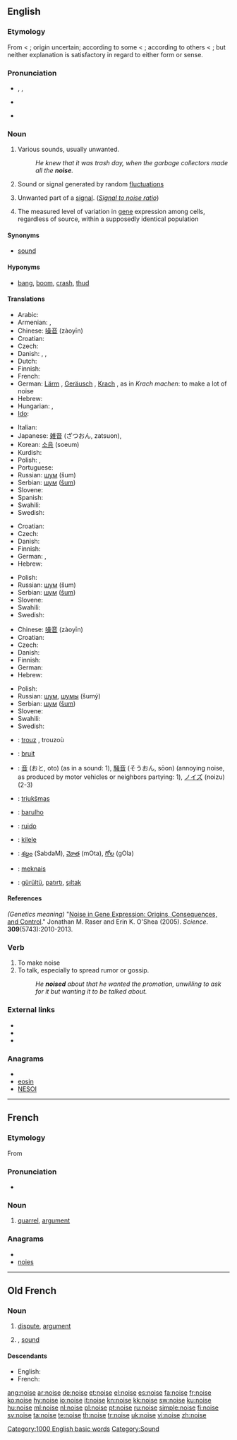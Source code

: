 ==English==

===Etymology===
From {{etyl|enm}} < {{etyl|fro}} {{term|lang=fro|noise||a dispute, wrangle, strife, noise}}; origin uncertain; according to some < {{etyl|la}} {{term|nausea|lang=la||disgust, nausea}}; according to others < {{etyl|la}} {{term|lang=la|noxia||hurt, harm, damage, injury}}; but neither explanation is satisfactory in regard to either form or sense.

===Pronunciation===
* {{enPR|noiz}}, {{IPA|/nɔɪz/}}, {{SAMPA|/nOIz/}}
* {{audio|en-us-noise.ogg|Audio (US)}}
* {{audio|En-uk-noise.ogg|Audio (UK)}}
*: {{rhymes|ɔɪz}}

===Noun===
{{en-noun}}

# Various sounds, usually unwanted.
#: ''He knew that it was trash day, when the garbage collectors made all the '''noise'''.''
# Sound or signal generated by random [[fluctuation]]s
# {{technology}} Unwanted part of a [[signal]]. (''[[signal-to-noise ratio|Signal to noise ratio]]'')
# {{genetics}} The measured level of variation in [[gene]] expression among cells, regardless of source, within a supposedly identical population

====Synonyms====
* {{sense|Various sounds}} [[sound]]

====Hyponyms====
* {{sense|Various sounds}} [[bang]], [[boom]], [[crash]], [[thud]]

====Translations====
{{trans-top|various sounds, usually unwanted}}
* Arabic: {{Arab|[[ضوضاء]]}} {{IPAchar|(ɖauɖā’)}} {{m}}
* Armenian: {{t-|hy|աղմուկ|tr=aġmuk}},  {{t-|hy|աղաղակ|tr=aġaġak}}
* Chinese: [[噪音]] (zàoyīn)
* Croatian: {{t+|hr|buka|f|alt=bȕka}}
* Czech: {{t-|cs|hluk|m}}
* Danish: {{t+|da|støj|c}}, {{t-|da|larm|c}}, {{t-|da|spektakel|c}}
* Dutch: {{t+|nl|geluid|n}}
* Finnish: {{t+|fi|melu}}
* French: {{t+|fr|bruit|m}}
* German: [[Lärm]] {{m}}, [[Geräusch]] {{n}}, [[Krach]] {{m}}, as in ''Krach machen'': to make a lot of noise
* Hebrew: {{t-|he|רעש|m}}
* Hungarian: {{t+|hu|zaj}},  {{t-|hu|zörej}}
* [[Ido]]: {{t+|io|bruiso|xs=Ido}}
{{trans-mid}}
* Italian: {{t+|it|rumore|m}}
* Japanese: [[雑音]] (ざつおん, zatsuon),  {{t-|ja|ノイズ}}
* Korean: [[소음]] (soeum)
* Kurdish: {{ku-Arab|[[ده‌نگه‌ده‌گ]]}}
* Polish: {{t+|pl|hałas|m}}, {{t-|pl|szum|m}}
* Portuguese: {{t+|pt|barulho|m}}
* Russian: [[шум]] (šum) {{m}}
* Serbian: [[шум]] ([[šum]]) {{m}}
* Slovene: {{t+|sl|hrup|m}}
* Spanish: {{t+|es|ruido|m}}
* Swahili: {{t+|sw|sura|xs=Swahili}}
* Swedish: {{t+|sv|oljud|n}}
{{trans-bottom}}

{{trans-top|sound or signal generated by random fluctuations}}
* Croatian: {{t-|hr|šum|m|alt=šȗm}}
* Czech: {{t-|cs|šum|m}}
* Danish: {{t-|da|lyd|c}}
* Finnish: {{t-|fi|kohina}}
* German: {{t+|de|Rauschen|n}}, {{t+|de|Störung|f}}
* Hebrew: {{t-|he|רעש|m}}
{{trans-mid}}
* Polish: {{t-|pl|szum|m}}
* Russian: [[шум]] (šum) {{m}}
* Serbian: [[шум]] ([[šum]]) {{m}}
* Slovene: {{t+|sl|hrup|m}}
* Swahili: {{t+|sw|sura|xs=Swahili}}
* Swedish: {{t-|sv|brus|n}}
{{trans-bottom}}

{{trans-top|''(techn.)'' Unwanted part of a signal. (''Signal to noise ratio'')}}
* Chinese: [[噪音]] (zàoyīn)
* Croatian: {{t-|hr|šum|m|alt=šȗm}}
* Czech: {{t-|cs|šum|m}}
* Danish: {{t+|da|støj|c}}
* Finnish: {{t-|fi|kohina}}
* German: {{t+|de|Rauschen|n}}
* Hebrew: {{t-|he|רעש|m}}
{{trans-mid}}
* Polish: {{t-|pl|szum|m}}
* Russian: [[шум]], [[шумы]] (šumý) {{m|p}}
* Serbian: [[шум]] ([[šum]]) {{m}}
* Slovene: {{t-|sl|šum|m}}
* Swahili: {{t+|sw|sura|xs=Swahili}}
* Swedish: {{t-|sv|brus|n}}
{{trans-bottom}}

{{trans-top|level of variation in gene expression}}
{{trans-mid}}
{{trans-bottom}}

{{checktrans-top}}
* {{ttbc|Breton}}: [[trouz]] {{m}}, trouzoù {{p}}
* {{ttbc|French}}: [[bruit]] {{m}}
* {{ttbc|Japanese}}: [[音]] (おと, oto) (as in a sound: 1), [[騒音]] (そうおん, sōon) (annoying noise, as produced by motor vehicles or neighbors partying: 1), [[ノイズ]] (noizu) (2-3)
* {{ttbc|Lithuanian}}: [[triukšmas]] {{m}}
{{trans-mid}}
* {{ttbc|Portuguese}}: [[barulho]] {{m}}
* {{ttbc|Spanish}}: [[ruido]] {{m}}
* {{ttbc|Swahili}}: [[kilele]]
* {{ttbc|Telugu}}: [[శబ్దం]] (SabdaM), [[మోత]] (mOta), [[గోల]] (gOla)
* {{ttbc|Tok Pisin}}: [[meknais]]
* {{ttbc|Turkish}}: [[gürültü]], [[patırtı]], [[şıltak]]
{{trans-bottom}}

====References====
''(Genetics meaning)'' "[http://www.sciencemag.org/cgi/content/abstract/309/5743/2010 Noise in Gene Expression: Origins, Consequences, and Control]." Jonathan M. Raser and Erin K. O'Shea (2005). ''Science''. '''309'''(5743):2010-2013.

===Verb===
{{en-verb|nois|es}}

# To make noise
# To talk, especially to spread rumor or gossip.
#: ''He '''noised''' about that he wanted the promotion, unwilling to ask for it but wanting it to be talked about.''

===External links===
* {{R:Webster 1913}}
* {{R:Century 1911}}
* {{R:OneLook}}

===Anagrams===
* {{alphagram|einos}}
* [[eosin#English|eosin]]
* [[NESOI#English|NESOI]]

[[Category:1000 English basic words]]
[[Category:Sound]]

----

==French==

===Etymology===
From {{etyl|fro|fr}} {{term|noise|lang=fro}}

===Pronunciation===
* {{IPA|/nwaz/|lang=fr}}

===Noun===
{{fr-noun|f}}

# {{archaic|or|literary|lang=fr}} [[quarrel]], [[argument]]

===Anagrams===
* {{alphagram|einos}}
* [[noies#French|noies]]

----

==Old French==

===Noun===
{{fro-noun-f}}

# [[dispute]], [[argument]]
# {{l|en|noise}}, [[sound]]

====Descendants====
* English: {{l|en|noise}}
* French: {{l|fr|noise}}

[[ang:noise]]
[[ar:noise]]
[[de:noise]]
[[et:noise]]
[[el:noise]]
[[es:noise]]
[[fa:noise]]
[[fr:noise]]
[[ko:noise]]
[[hy:noise]]
[[io:noise]]
[[it:noise]]
[[kn:noise]]
[[kk:noise]]
[[sw:noise]]
[[ku:noise]]
[[hu:noise]]
[[ml:noise]]
[[nl:noise]]
[[pl:noise]]
[[pt:noise]]
[[ru:noise]]
[[simple:noise]]
[[fi:noise]]
[[sv:noise]]
[[ta:noise]]
[[te:noise]]
[[th:noise]]
[[tr:noise]]
[[uk:noise]]
[[vi:noise]]
[[zh:noise]]